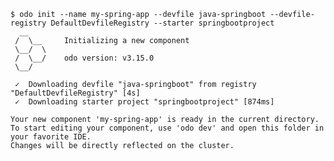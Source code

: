 ```console
$ odo init --name my-spring-app --devfile java-springboot --devfile-registry DefaultDevfileRegistry --starter springbootproject
  __
 /  \__     Initializing a new component
 \__/  \
 /  \__/    odo version: v3.15.0
 \__/

 ✓  Downloading devfile "java-springboot" from registry "DefaultDevfileRegistry" [4s]
 ✓  Downloading starter project "springbootproject" [874ms]

Your new component 'my-spring-app' is ready in the current directory.
To start editing your component, use 'odo dev' and open this folder in your favorite IDE.
Changes will be directly reflected on the cluster.
```